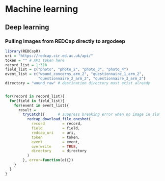 # Machine learning

## Deep learning

### Pulling images from REDCap directly to argodeep

```r
library(REDCapR)
uri = "https://redcap.cir.ed.ac.uk/api/"
token = "" # API token here
record_list = 1:318
field_list = c("photo", "photo_2", "photo_3", "photo_4")
event_list = c("wound_concerns_arm_2", "questionnaire_1_arm_2",
               "questionnaire_2_arm_2", "questionnaire_3_arm_2")
directory = "wound_raw" # destination directory must exist already


for(record in record_list){
  for(field in field_list){
    for(event in event_list){
      result = 
        tryCatch({      # suppress breaking error when no image in slot
          redcap_download_file_oneshot(
            record        = record,
            field         = field,
            redcap_uri    = uri,
            token         = token,
            event         = event,
            overwrite     = TRUE,
            directory     = directory
          )
        }, error=function(e){})
    }
  }
}
```

